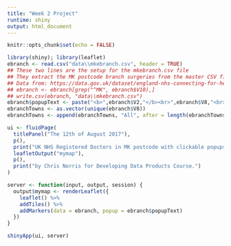 ---
title: "Week 2 Project"
runtime: shiny
output: html_document
---

```{r setup, include=FALSE}
knitr::opts_chunk$set(echo = FALSE)
```


```{r}
library(shiny); library(leaflet)
ebranch <- read.csv("data\\mkebranch.csv", header = TRUE)
## These two lines are the setup for the mkebranch.csv file
## They extract the MK postcode branch surgeries from the master CSV file.
## Data from: https://data.gov.uk/dataset/england-nhs-connecting-for-health-organisation-data-service-data-files-of-general-medical-practices
## ebranch <- ebranch[grep("^MK", ebranch$V10),]
## write.csv(ebranch, "data\\mkebranch.csv")
ebranch$popupText <- paste("<b>",ebranch$V2,"</b><br>",ebranch$V8,"<br>",ebranch$V18)
ebranchTowns <- as.vector(unique(ebranch$V8))
ebranchTowns <- append(ebranchTowns, "All", after = length(ebranchTowns))

ui <- fluidPage(
  titlePanel("The 12th of August 2017"),
  p(),
  print("UK NHS Registered Doctors in MK postcode with clickable popups."),
  leafletOutput("mymap"),
  p(),
  print("by Chris Norris for Developing Data Products Course.")
)

server <- function(input, output, session) {
  output$mymap <- renderLeaflet({
    leaflet() %>%
    addTiles() %>%
    addMarkers(data = ebranch, popup = ebranch$popupText)
  })
}

shinyApp(ui, server)


```